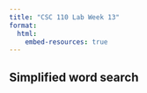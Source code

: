 ```yaml
---
title: "CSC 110 Lab Week 13"
format:
  html:
    embed-resources: true
---
```


## Simplified word search

